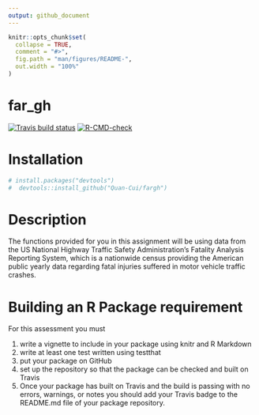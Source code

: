 ```yaml
---
output: github_document
---
```


<!-- README.md is generated from README.Rmd. Please edit that file -->

```r
knitr::opts_chunk$set(
  collapse = TRUE,
  comment = "#>",
  fig.path = "man/figures/README-",
  out.width = "100%"
)
```

# far_gh

<!-- badges: start -->
[![Travis build status](https://travis-ci.com/Quan-Cui/fargh.svg?branch=main)](https://travis-ci.com/Quan-Cui/fargh)
[![R-CMD-check](https://github.com/Quan-Cui/fargh/actions/workflows/R-CMD-check.yaml/badge.svg)](https://github.com/Quan-Cui/fargh/actions/workflows/R-CMD-check.yaml)
<!-- badges: end -->

# Installation  

```r
# install.packages("devtools")
#  devtools::install_github("Quan-Cui/fargh")
```

# Description  
  
The functions provided for you in this assignment will be using data from the US National Highway Traffic Safety Administration's Fatality Analysis Reporting System, which is a nationwide census providing the American public yearly data regarding fatal injuries suffered in motor vehicle traffic crashes. 

# Building an R Package requirement  
  
For this assessment you must  

1.    write a vignette to include in your package using knitr and R Markdown  
2.   write at least one test written using testthat  
3.   put your package on GitHub  
4.   set up the repository so that the package can be checked and built on Travis  
5.   Once your package has built on Travis and the build is passing with no errors, warnings, or notes you should add your Travis badge to the README.md file of your package repository.  
